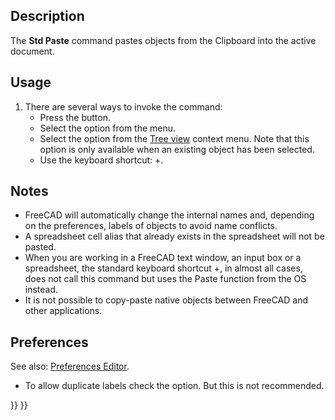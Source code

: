 <languages/>
<translate>

<!--T:7-->
{{Docnav
|[[Std_Copy|Copy]]
|[[Std_DuplicateSelection|DuplicateSelection]]
|[[Std_Edit_Menu|Std Edit Menu]]
|IconL=Std_Copy.svg
|IconR=Std_DuplicateSelection.svg
|IconC=Freecad.svg
}}

<!--T:1-->
{{GuiCommand
|Name=Std Paste
|MenuLocation=Edit → Paste
|Workbenches=All
|Shortcut={{KEY|Ctrl}}+{{KEY|V}}
|SeeAlso=[[Std_Cut|Std Cut]], [[Std_Copy|Std Copy]], [[Std_DuplicateSelection|Std DuplicateSelection]]
}}

==Description== <!--T:2-->

<!--T:10-->
The '''Std Paste''' command pastes objects from the Clipboard into the active document.

==Usage== <!--T:3-->

<!--T:11-->
# There are several ways to invoke the command:
#* Press the {{Button|[[Image:Std_Paste.svg|16px]] [[Std_Paste|Paste]]}} button.
#* Select the {{MenuCommand|Edit → [[Image:Std_Paste.svg|16px]] Paste}} option from the menu.
#* Select the {{MenuCommand|[[Image:Std_Paste.svg|16px]] Paste}} option from the [[Tree_view|Tree view]] context menu. Note that this option is only available when an existing object has been selected.
#* Use the keyboard shortcut: {{KEY|Ctrl}}+{{KEY|V}}.

==Notes== <!--T:12-->

<!--T:13-->
* FreeCAD will automatically change the internal names and, depending on the preferences, labels of objects to avoid name conflicts.
* A spreadsheet cell alias that already exists in the spreadsheet will not be pasted.
* When you are working in a FreeCAD text window, an input box or a spreadsheet, the standard keyboard shortcut {{KEY|Ctrl}}+{{KEY|V}}, in almost all cases, does not call this command but uses the Paste function from the OS instead.
* It is not possible to copy-paste native objects between FreeCAD and other applications.

==Preferences== <!--T:14-->

<!--T:20-->
See also: [[Preferences_Editor|Preferences Editor]].

<!--T:15-->
* To allow duplicate labels check the {{MenuCommand|Edit → Preferences... → General → Document → Allow duplicate object labels in one document}} option. But this is not recommended.


<!--T:8-->
{{Docnav
|[[Std_Copy|Copy]]
|[[Std_DuplicateSelection|DuplicateSelection]]
|[[Std_Edit_Menu|Std Edit Menu]]
|IconL=Std_Copy.svg
|IconR=Std_DuplicateSelection.svg
|IconC=Freecad.svg
}}

</translate>
{{Std_Base_navi{{#translation:}}}}
{{Userdocnavi{{#translation:}}}}